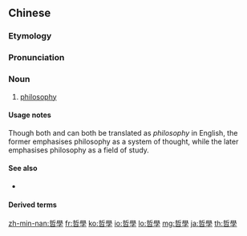 {{also|哲学}}
==Chinese==
{{zh-forms|s=哲学}}
{{wikipedia|lang=zh}}
{{wikipedia|lang=yue}}

===Etymology===
{{wasei kango|哲学|てつがく|philosophy}}

===Pronunciation===
{{zh-pron
|m=zhéxué
|c=zit3 hok6
|h=pfs=chet-ho̍k
|mn=qz,tw,xm,zz:tiat-ha̍k/twv:thiat-ha̍k
|cat=n
}}

===Noun===
{{zh-noun}}

# [[philosophy]]
#: {{zh-x|科學技術 哲學|'''philosophy''' of science and technology}}
#: {{zh-x|馬克思主義 哲學|Marxist '''philosophy'''}}

====Usage notes====
Though both {{zh-l|哲理}} and {{zh-l|哲學}} can both be translated as ''philosophy'' in English, the former emphasises philosophy as a system of thought, while the later emphasises philosophy as a field of study.

====See also====
* {{zh-l|哲理}}

====Derived terms====
{{zh-der|哲學家}}

{{zh-cat|Elementary|Philosophy}}

[[zh-min-nan:哲學]]
[[fr:哲學]]
[[ko:哲學]]
[[io:哲學]]
[[lo:哲學]]
[[mg:哲學]]
[[ja:哲學]]
[[th:哲學]]